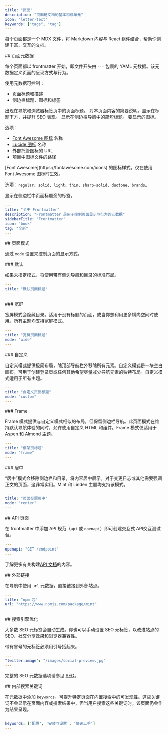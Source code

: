 ```yaml
---
title: "页面"
description: "页面是文档的基本构成单元"
icon: "letter-text"
keywords: ["tags", "tag"]
---
```


每个页面都是一个 MDX 文件，将 Markdown 内容与 React 组件结合，帮助你创建丰富、交互的文档。

<div id="page-metadata">
  ## 页面元数据
</div>

每个页面都以 frontmatter 开始，即文件开头由 `---` 包裹的 YAML 元数据。该元数据定义页面的呈现方式与行为。

使用元数据可控制：

* 页面标题和描述
* 侧边栏标题、图标和标签

<ResponseField name="title" type="string" required>
  出现在导航和浏览器标签页中的页面标题。
</ResponseField>

<ResponseField name="description" type="string">
  对本页面内容的简要说明。显示在标题下方，并提升 SEO 表现。
</ResponseField>

<ResponseField name="sidebarTitle" type="string">
  显示在侧边栏导航中的简短标题。
</ResponseField>

<ResponseField name="icon" type="string">
  要显示的图标。

  选项：

  * [Font Awesome 图标](https://fontawesome.com/icons) 名称
  * [Lucide 图标](https://lucide.dev/icons) 名称
  * 外部托管图标的 URL
  * 项目中图标文件的路径
</ResponseField>

<ResponseField name="iconType" type="string">
  [Font Awesome](https://fontawesome.com/icons) 的图标样式。仅在使用 Font Awesome 图标时生效。

  选项：`regular`、`solid`、`light`、`thin`、`sharp-solid`、`duotone`、`brands`。
</ResponseField>

<ResponseField name="tag" type="string">
  显示在侧边栏中页面标题旁的标签。
</ResponseField>

```yaml YAML 前置数据示例封装
---
title: "关于 Frontmatter"
description: "Frontmatter 是用于控制页面显示与行为的元数据"
sidebarTitle: "Frontmatter"
icon: "book"
tag: "全新"
---
```

<div id="page-mode">
  ## 页面模式
</div>

通过 `mode` 设置来控制页面的显示方式。

<div id="default">
  ### 默认
</div>

如果未指定模式，将使用带有侧边导航和目录的标准布局。

```yaml
---
title: "默认页面标题"
---
```

<div id="wide">
  ### 宽屏
</div>

宽屏模式会隐藏目录。适用于没有标题的页面，或当你想利用更多横向空间时使用。所有主题均支持宽屏模式。

```yaml
---
title: "宽屏页面标题"
mode: "wide"
---
```

<div id="custom">
  ### 自定义
</div>

自定义模式提供极简布局，除顶部导航栏外移除所有元素。自定义模式是一块空白画布，可用于创建登录页或任何其他希望尽量减少导航元素的独特布局。自定义模式适用于所有主题。

```yaml
---
title: "自定义页面标题"
mode: "custom"
---
```

<div id="frame">
  ### Frame
</div>

Frame 模式提供与自定义模式相似的布局，但保留侧边栏导航。此页面模式在维持默认导航体验的同时，允许使用自定义 HTML 和组件。Frame 模式仅适用于 Aspen 和 Almond 主题。

```yaml
---
title: "框架页标题"
mode: "frame"
---
```

<div id="center">
  ### 居中
</div>

“居中”模式会移除侧边栏和目录，将内容居中展示。对于变更日志或其他需要强调正文的页面，这非常实用。Mint 和 Linden 主题均支持该模式。

```yaml
---
title: "页面标题居中"
mode: "center"
---
```

<div id="api-pages">
  ## API 页面
</div>

在 frontmatter 中添加 API 规范（`api` 或 `openapi`）即可创建交互式 API交互测试台。

```yaml
---
openapi: "GET /endpoint"
---
```

了解更多有关构建[API 文档](/zh/zh/api-playground/overview)的内容。

<div id="external-links">
  ## 外部链接
</div>

在导航中使用 `url` 元数据，直接链接到外部站点。

```yaml
---
title: "npm 包"
url: "https://www.npmjs.com/package/mint"
---
```

<div id="search-engine-optimization">
  ## 搜索引擎优化
</div>

大多数 SEO 元标签会自动生成。你也可以手动设置 SEO 元标签，以改进站点的 SEO、社交分享效果和浏览器兼容性。

<Note>
  带有冒号的元标签必须用引号括起来。
</Note>

```yaml
---
"twitter:image": "/images/social-preview.jpg"
---
```

完整的 SEO 元数据选项请参见 [SEO](/zh/zh/settings/seo)。

<div id="internal-search-keywords">
  ## 内部搜索关键词
</div>

在元数据中添加 `keywords`，可提升特定页面在内置搜索中的可发现性。这些关键词不会显示在页面内容或搜索结果中，但当用户搜索这些关键词时，该页面仍会作为结果呈现。

```yaml
---
keywords: ['配置', '安装与设置', '快速上手']
---
```